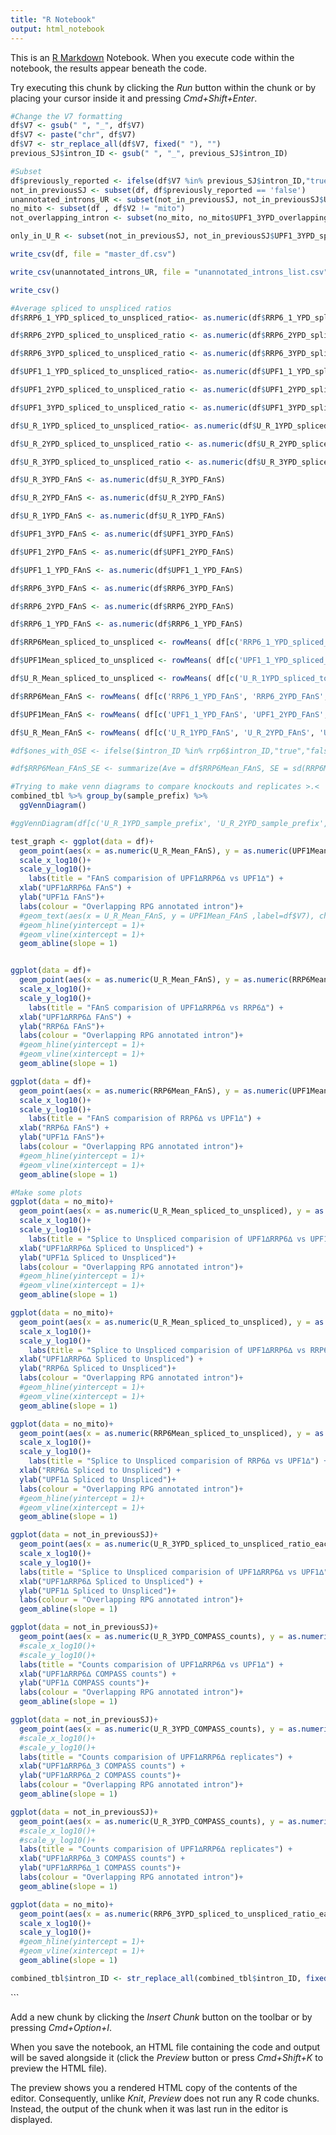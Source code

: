 ```yaml
---
title: "R Notebook"
output: html_notebook
---
```


This is an [R Markdown](http://rmarkdown.rstudio.com) Notebook. When you execute code within the notebook, the results appear beneath the code. 

Try executing this chunk by clicking the *Run* button within the chunk or by placing your cursor inside it and pressing *Cmd+Shift+Enter*. 

```r
#Change the V7 formatting
df$V7 <- gsub(" ", "_", df$V7)
df$V7 <- paste("chr", df$V7)
df$V7 <- str_replace_all(df$V7, fixed(" "), "")
previous_SJ$intron_ID <- gsub(" ", "_", previous_SJ$intron_ID)
```

```r
#Subset
df$previously_reported <- ifelse(df$V7 %in% previous_SJ$intron_ID,"true","false")
not_in_previousSJ <- subset(df, df$previously_reported == 'false')
unannotated_introns_UR <- subset(not_in_previousSJ, not_in_previousSJ$U_R_3YPD_overlapping_annotated_intron == 'FALSE')
no_mito <- subset(df , df$V2 != "mito")
not_overlapping_intron <- subset(no_mito, no_mito$UPF1_3YPD_overlapping_annotated_intron != 'TRUE')

only_in_U_R <- subset(not_in_previousSJ, not_in_previousSJ$UPF1_3YPD_spliced_to_unspliced_ratio_each_sample != 'NA')
```

```r
write_csv(df, file = "master_df.csv")

write_csv(unannotated_introns_UR, file = "unannotated_introns_list.csv")

write_csv()
```

```r
#Average spliced to unspliced ratios
df$RRP6_1_YPD_spliced_to_unspliced_ratio<- as.numeric(df$RRP6_1_YPD_spliced_to_unspliced_ratio)

df$RRP6_2YPD_spliced_to_unspliced_ratio <- as.numeric(df$RRP6_2YPD_spliced_to_unspliced_ratio)

df$RRP6_3YPD_spliced_to_unspliced_ratio <- as.numeric(df$RRP6_3YPD_spliced_to_unspliced_ratio)

df$UPF1_1_YPD_spliced_to_unspliced_ratio<- as.numeric(df$UPF1_1_YPD_spliced_to_unspliced_ratio)

df$UPF1_2YPD_spliced_to_unspliced_ratio <- as.numeric(df$UPF1_2YPD_spliced_to_unspliced_ratio)

df$UPF1_3YPD_spliced_to_unspliced_ratio <- as.numeric(df$UPF1_3YPD_spliced_to_unspliced_ratio)

df$U_R_1YPD_spliced_to_unspliced_ratio<- as.numeric(df$U_R_1YPD_spliced_to_unspliced_ratio)

df$U_R_2YPD_spliced_to_unspliced_ratio <- as.numeric(df$U_R_2YPD_spliced_to_unspliced_ratio)

df$U_R_3YPD_spliced_to_unspliced_ratio <- as.numeric(df$U_R_3YPD_spliced_to_unspliced_ratio)

df$U_R_3YPD_FAnS <- as.numeric(df$U_R_3YPD_FAnS)

df$U_R_2YPD_FAnS <- as.numeric(df$U_R_2YPD_FAnS)

df$U_R_1YPD_FAnS <- as.numeric(df$U_R_1YPD_FAnS)

df$UPF1_3YPD_FAnS <- as.numeric(df$UPF1_3YPD_FAnS)

df$UPF1_2YPD_FAnS <- as.numeric(df$UPF1_2YPD_FAnS)

df$UPF1_1_YPD_FAnS <- as.numeric(df$UPF1_1_YPD_FAnS)

df$RRP6_3YPD_FAnS <- as.numeric(df$RRP6_3YPD_FAnS)

df$RRP6_2YPD_FAnS <- as.numeric(df$RRP6_2YPD_FAnS)

df$RRP6_1_YPD_FAnS <- as.numeric(df$RRP6_1_YPD_FAnS)

df$RRP6Mean_spliced_to_unspliced <- rowMeans( df[c('RRP6_1_YPD_spliced_to_unspliced_ratio', 'RRP6_2YPD_spliced_to_unspliced_ratio', 'RRP6_3YPD_spliced_to_unspliced_ratio')], na.rm = TRUE)

df$UPF1Mean_spliced_to_unspliced <- rowMeans( df[c('UPF1_1_YPD_spliced_to_unspliced_ratio', 'UPF1_2YPD_spliced_to_unspliced_ratio', 'UPF1_3YPD_spliced_to_unspliced_ratio')], na.rm = TRUE)

df$U_R_Mean_spliced_to_unspliced <- rowMeans( df[c('U_R_1YPD_spliced_to_unspliced_ratio', 'U_R_2YPD_spliced_to_unspliced_ratio', 'U_R_3YPD_spliced_to_unspliced_ratio')], na.rm = TRUE)

df$RRP6Mean_FAnS <- rowMeans( df[c('RRP6_1_YPD_FAnS', 'RRP6_2YPD_FAnS', 'RRP6_3YPD_FAnS')], na.rm = TRUE)

df$UPF1Mean_FAnS <- rowMeans( df[c('UPF1_1_YPD_FAnS', 'UPF1_2YPD_FAnS', 'UPF1_3YPD_FAnS')], na.rm = TRUE)

df$U_R_Mean_FAnS <- rowMeans( df[c('U_R_1YPD_FAnS', 'U_R_2YPD_FAnS', 'U_R_3YPD_FAnS')], na.rm = TRUE)

#df$ones_with_0SE <- ifelse($intron_ID %in% rrp6$intron_ID,"true","false")

#df$RRP6Mean_FAnS_SE <- summarize(Ave = df$RRP6Mean_FAnS, SE = sd(RRP6Mean_FAnS)/sqrt(3))

```

```r
#Trying to make venn diagrams to compare knockouts and replicates >.<
combined_tbl %>% group_by(sample_prefix) %>%
  ggVennDiagram()

#ggVennDiagram(df[c('U_R_1YPD_sample_prefix', 'U_R_2YPD_sample_prefix', 'U_R_3YPD_sample_prefix')])
```

```r
test_graph <- ggplot(data = df)+
  geom_point(aes(x = as.numeric(U_R_Mean_FAnS), y = as.numeric(UPF1Mean_FAnS), color = U_R_3YPD_overlapping_RPG_annotated_intron, ... = V7))+
  scale_x_log10()+
  scale_y_log10()+
    labs(title = "FAnS comparision of UPF1∆RRP6∆ vs UPF1∆") +
  xlab("UPF1∆RRP6∆ FAnS") +
  ylab("UPF1∆ FAnS")+
  labs(colour = "Overlapping RPG annotated intron")+ 
  #geom_text(aes(x = U_R_Mean_FAnS, y = UPF1Mean_FAnS ,label=df$V7), check_overlap = TRUE) +
  #geom_hline(yintercept = 1)+
  #geom_vline(xintercept = 1)+
  geom_abline(slope = 1)


ggplot(data = df)+
  geom_point(aes(x = as.numeric(U_R_Mean_FAnS), y = as.numeric(RRP6Mean_FAnS), color = U_R_3YPD_overlapping_RPG_annotated_intron))+
  scale_x_log10()+
  scale_y_log10()+
    labs(title = "FAnS comparision of UPF1∆RRP6∆ vs RRP6∆") +
  xlab("UPF1∆RRP6∆ FAnS") +
  ylab("RRP6∆ FAnS")+
  labs(colour = "Overlapping RPG annotated intron")+
  #geom_hline(yintercept = 1)+
  #geom_vline(xintercept = 1)+
  geom_abline(slope = 1)

ggplot(data = df)+
  geom_point(aes(x = as.numeric(RRP6Mean_FAnS), y = as.numeric(UPF1Mean_FAnS), color = U_R_3YPD_overlapping_RPG_annotated_intron))+
  scale_x_log10()+
  scale_y_log10()+
    labs(title = "FAnS comparision of RRP6∆ vs UPF1∆") +
  xlab("RRP6∆ FAnS") +
  ylab("UPF1∆ FAnS")+
  labs(colour = "Overlapping RPG annotated intron")+
  #geom_hline(yintercept = 1)+
  #geom_vline(xintercept = 1)+
  geom_abline(slope = 1)
```

```r
#Make some plots
ggplot(data = no_mito)+
  geom_point(aes(x = as.numeric(U_R_Mean_spliced_to_unspliced), y = as.numeric(UPF1Mean_spliced_to_unspliced), color = U_R_3YPD_overlapping_RPG_annotated_intron))+
  scale_x_log10()+
  scale_y_log10()+
    labs(title = "Splice to Unspliced comparision of UPF1∆RRP6∆ vs UPF1∆") +
  xlab("UPF1∆RRP6∆ Spliced to Unspliced") +
  ylab("UPF1∆ Spliced to Unspliced")+
  labs(colour = "Overlapping RPG annotated intron")+
  #geom_hline(yintercept = 1)+
  #geom_vline(xintercept = 1)+
  geom_abline(slope = 1)

ggplot(data = no_mito)+
  geom_point(aes(x = as.numeric(U_R_Mean_spliced_to_unspliced), y = as.numeric(RRP6Mean_spliced_to_unspliced), color = U_R_3YPD_overlapping_RPG_annotated_intron))+
  scale_x_log10()+
  scale_y_log10()+
    labs(title = "Splice to Unspliced comparision of UPF1∆RRP6∆ vs RRP6∆") +
  xlab("UPF1∆RRP6∆ Spliced to Unspliced") +
  ylab("RRP6∆ Spliced to Unspliced")+
  labs(colour = "Overlapping RPG annotated intron")+
  #geom_hline(yintercept = 1)+
  #geom_vline(xintercept = 1)+
  geom_abline(slope = 1)

ggplot(data = no_mito)+
  geom_point(aes(x = as.numeric(RRP6Mean_spliced_to_unspliced), y = as.numeric(UPF1Mean_spliced_to_unspliced), color = U_R_3YPD_overlapping_RPG_annotated_intron))+
  scale_x_log10()+
  scale_y_log10()+
    labs(title = "Splice to Unspliced comparision of RRP6∆ vs UPF1∆") +
  xlab("RRP6∆ Spliced to Unspliced") +
  ylab("UPF1∆ Spliced to Unspliced")+
  labs(colour = "Overlapping RPG annotated intron")+
  #geom_hline(yintercept = 1)+
  #geom_vline(xintercept = 1)+
  geom_abline(slope = 1)
```

```r
ggplot(data = not_in_previousSJ)+
  geom_point(aes(x = as.numeric(U_R_3YPD_spliced_to_unspliced_ratio_each_sample), y = as.numeric(UPF1_3YPD_spliced_to_unspliced_ratio_each_sample), color = U_R_3YPD_overlapping_RPG_annotated_intron))+
  scale_x_log10()+
  scale_y_log10()+
  labs(title = "Splice to Unspliced comparision of UPF1∆RRP6∆ vs UPF1∆") +
  xlab("UPF1∆RRP6∆ Spliced to Unspliced") +
  ylab("UPF1∆ Spliced to Unspliced")+
  labs(colour = "Overlapping RPG annotated intron")+
  geom_abline(slope = 1)

ggplot(data = not_in_previousSJ)+
  geom_point(aes(x = as.numeric(U_R_3YPD_COMPASS_counts), y = as.numeric(UPF1_3YPD_COMPASS_counts), color = U_R_3YPD_overlapping_RPG_annotated_intron))+
  #scale_x_log10()+
  #scale_y_log10()+
  labs(title = "Counts comparision of UPF1∆RRP6∆ vs UPF1∆") +
  xlab("UPF1∆RRP6∆ COMPASS counts") +
  ylab("UPF1∆ COMPASS counts")+
  labs(colour = "Overlapping RPG annotated intron")+
  geom_abline(slope = 1)

ggplot(data = not_in_previousSJ)+
  geom_point(aes(x = as.numeric(U_R_3YPD_COMPASS_counts), y = as.numeric(U_R_2YPD_COMPASS_counts), color = U_R_3YPD_overlapping_RPG_annotated_intron))+
  #scale_x_log10()+
  #scale_y_log10()+
  labs(title = "Counts comparision of UPF1∆RRP6∆ replicates") +
  xlab("UPF1∆RRP6∆_3 COMPASS counts") +
  ylab("UPF1∆RRP6∆_2 COMPASS counts")+
  labs(colour = "Overlapping RPG annotated intron")+
  geom_abline(slope = 1)

ggplot(data = not_in_previousSJ)+
  geom_point(aes(x = as.numeric(U_R_3YPD_COMPASS_counts), y = as.numeric(U_R_1YPD_COMPASS_counts), color = U_R_3YPD_overlapping_RPG_annotated_intron))+
  #scale_x_log10()+
  #scale_y_log10()+
  labs(title = "Counts comparision of UPF1∆RRP6∆ replicates") +
  xlab("UPF1∆RRP6∆_3 COMPASS counts") +
  ylab("UPF1∆RRP6∆_1 COMPASS counts")+
  labs(colour = "Overlapping RPG annotated intron")+
  geom_abline(slope = 1)
```

```r
ggplot(data = no_mito)+
  geom_point(aes(x = as.numeric(RRP6_3YPD_spliced_to_unspliced_ratio_each_sample), y = as.numeric(UPF1_3YPD_spliced_to_unspliced_ratio_each_sample), color = U_R_3YPD_overlapping_RPG_annotated_intron))+
  scale_x_log10()+
  scale_y_log10()+
  #geom_hline(yintercept = 1)+
  #geom_vline(xintercept = 1)+
  geom_abline(slope = 1)
```

```r
combined_tbl$intron_ID <- str_replace_all(combined_tbl$intron_ID, fixed(" "), "")
```


```

Add a new chunk by clicking the *Insert Chunk* button on the toolbar or by pressing *Cmd+Option+I*.

When you save the notebook, an HTML file containing the code and output will be saved alongside it (click the *Preview* button or press *Cmd+Shift+K* to preview the HTML file). 

The preview shows you a rendered HTML copy of the contents of the editor. Consequently, unlike *Knit*, *Preview* does not run any R code chunks. Instead, the output of the chunk when it was last run in the editor is displayed.

